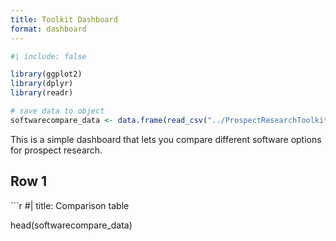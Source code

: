 ```yaml
---
title: Toolkit Dashboard
format: dashboard
---
```

```r
#| include: false

library(ggplot2)
library(dplyr)
library(readr)

```

```r
# save data to object
softwarecompare_data <- data.frame(read_csv("../ProspectResearchToolkit/data/software_compare.csv"))

```

This is a simple dashboard that lets you compare different software options for prospect research.

## Row 1

```r
#| title: Comparison table

head(softwarecompare_data)

